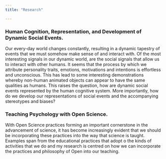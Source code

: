 ```yaml
---
title: "Research"

---
```


### Human Cognition, Representation, and Development of Dynamic Social Events. 
Our every-day world changes constantly, resulting in a dynamic tapestry of events that we must somehow make sense of and interact with. Of the most interesting signals in our dynamic world, are the social signals that allow us to interact with other humans. It seems that the process by which we attribute personality traits, emotions, motivations and intentions is effortless and unconscious. This has lead to some interesting demonstrations whereby non-human animated objects can appear to have the same qualities as humans. This raises the question, how are dynamic social events represented by the human cognitive system. More importantly, how do we develop our representations of social events and the accompanying stereotypes and biases? 

### Teaching Psychology with Open Science. 
With Open Science practices forming an important cornerstone in the advancement of science, it has become increasingly evident that we should be incorporating these practices into the way that science is taught. Examples span from the educational practices that adopt o the kinds of activities that we do and my research is centred on how we can incorporate the practices and philosophy of Open into our teaching. 